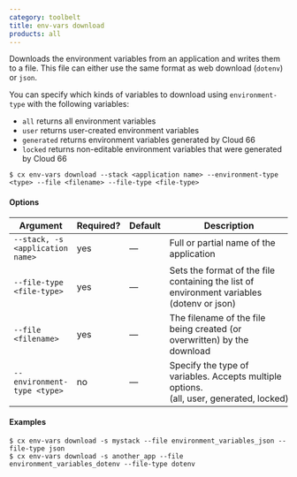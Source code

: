 ```yaml
---
category: toolbelt
title: env-vars download
products: all
---
```


Downloads the environment variables from an application and writes them to a file. This file can either use the same format as web download (`dotenv`) or `json`.

You can specify which kinds of variables to download using `environment-type` with the following variables: 

- `all` returns all environment variables
- `user` returns user-created environment variables
- `generated` returns environment variables generated by Cloud 66
- `locked` returns non-editable environment variables that were generated by Cloud 66

```shell
$ cx env-vars download --stack <application name> --environment-type <type> --file <filename> --file-type <file-type>
```

#### Options

| Argument | Required? | Default | Description |
|  ---  |  ---  |  ---  |  ---  |
| `--stack, -s <application name>` | yes | — | Full or partial name of the application |
| `--file-type <file-type>` | yes | — | Sets the format of the file containing the list of environment variables (dotenv or json) |
| `--file <filename>` | yes | — | The filename of the file being created (or overwritten) by the download |
| `--environment-type <type>` | no | — | Specify the type of variables. Accepts multiple options. (all, user, generated, locked) |

#### Examples

```shell
$ cx env-vars download -s mystack --file environment_variables_json --file-type json
$ cx env-vars download -s another_app --file environment_variables_dotenv --file-type dotenv
```
